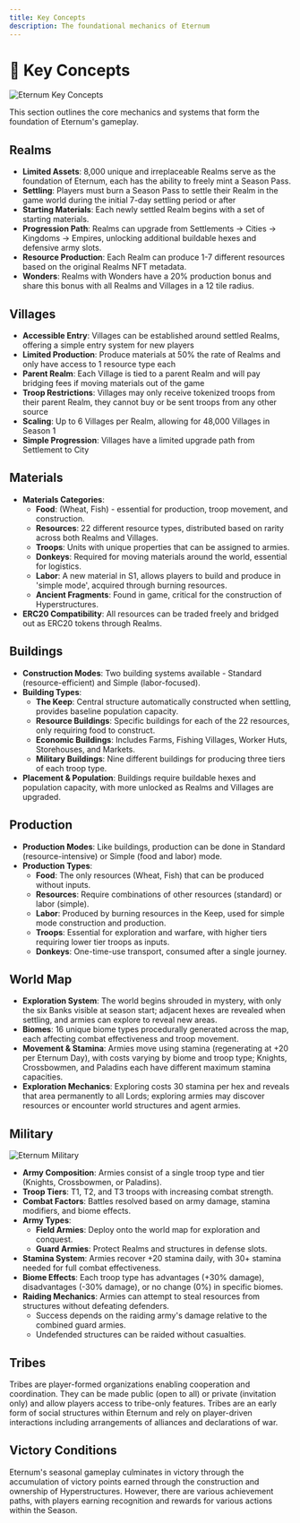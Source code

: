 ```yaml
---
title: Key Concepts
description: The foundational mechanics of Eternum
---
```


# 🔑 Key Concepts

<img src="/images/covers/07.png" alt="Eternum Key Concepts" className="w-full rounded-lg my-6" />

This section outlines the core mechanics and systems that form the foundation of Eternum's gameplay.

## Realms

- **Limited Assets**: 8,000 unique and irreplaceable Realms serve as the foundation of Eternum, each has the ability to
  freely mint a Season Pass.
- **Settling**: Players must burn a Season Pass to settle their Realm in the game world during the initial 7-day
  settling period or after
- **Starting Materials**: Each newly settled Realm begins with a set of starting materials.
- **Progression Path**: Realms can upgrade from Settlements → Cities → Kingdoms → Empires, unlocking additional
  buildable hexes and defensive army slots.
- **Resource Production**: Each Realm can produce 1-7 different resources based on the original Realms NFT metadata.
- **Wonders**: Realms with Wonders have a 20% production bonus and share this bonus with all Realms and Villages in a 12
  tile radius.

## Villages

- **Accessible Entry**: Villages can be established around settled Realms, offering a simple entry system for new
  players
- **Limited Production**: Produce materials at 50% the rate of Realms and only have access to 1 resource type each
- **Parent Realm**: Each Village is tied to a parent Realm and will pay bridging fees if moving materials out of the
  game
- **Troop Restrictions**: Villages may only receive tokenized troops from their parent Realm, they cannot buy or be sent
  troops from any other source
- **Scaling**: Up to 6 Villages per Realm, allowing for 48,000 Villages in Season 1
- **Simple Progression**: Villages have a limited upgrade path from Settlement to City

## Materials

- **Materials Categories**:
  - **Food**: (Wheat, Fish) - essential for production, troop movement, and construction.
  - **Resources**: 22 different resource types, distributed based on rarity across both Realms and Villages.
  - **Troops**: Units with unique properties that can be assigned to armies.
  - **Donkeys**: Required for moving materials around the world, essential for logistics.
  - **Labor**: A new material in S1, allows players to build and produce in 'simple mode', acquired through burning
    resources.
  - **Ancient Fragments**: Found in game, critical for the construction of Hyperstructures.
- **ERC20 Compatibility**: All resources can be traded freely and bridged out as ERC20 tokens through Realms.

## Buildings

- **Construction Modes**: Two building systems available - Standard (resource-efficient) and Simple (labor-focused).
- **Building Types**:
  - **The Keep**: Central structure automatically constructed when settling, provides baseline population capacity.
  - **Resource Buildings**: Specific buildings for each of the 22 resources, only requiring food to construct.
  - **Economic Buildings**: Includes Farms, Fishing Villages, Worker Huts, Storehouses, and Markets.
  - **Military Buildings**: Nine different buildings for producing three tiers of each troop type.
- **Placement & Population**: Buildings require buildable hexes and population capacity, with more unlocked as Realms
  and Villages are upgraded.

## Production

- **Production Modes**: Like buildings, production can be done in Standard (resource-intensive) or Simple (food and
  labor) mode.
- **Production Types**:
  - **Food**: The only resources (Wheat, Fish) that can be produced without inputs.
  - **Resources**: Require combinations of other resources (standard) or labor (simple).
  - **Labor**: Produced by burning resources in the Keep, used for simple mode construction and production.
  - **Troops**: Essential for exploration and warfare, with higher tiers requiring lower tier troops as inputs.
  - **Donkeys**: One-time-use transport, consumed after a single journey.

## World Map

- **Exploration System**: The world begins shrouded in mystery, with only the six Banks visible at season start;
  adjacent hexes are revealed when settling, and armies can explore to reveal new areas.
- **Biomes**: 16 unique biome types procedurally generated across the map, each affecting combat effectiveness and troop
  movement.
- **Movement & Stamina**: Armies move using stamina (regenerating at +20 per Eternum Day), with costs varying by biome
  and troop type; Knights, Crossbowmen, and Paladins each have different maximum stamina capacities.
- **Exploration Mechanics**: Exploring costs 30 stamina per hex and reveals that area permanently to all Lords;
  exploring armies may discover resources or encounter world structures and agent armies.

## Military

<img src="/images/covers/04.png" alt="Eternum Military" className="w-full rounded-lg my-6" />

- **Army Composition**: Armies consist of a single troop type and tier (Knights, Crossbowmen, or Paladins).
- **Troop Tiers**: T1, T2, and T3 troops with increasing combat strength.
- **Combat Factors**: Battles resolved based on army damage, stamina modifiers, and biome effects.
- **Army Types**:
  - **Field Armies**: Deploy onto the world map for exploration and conquest.
  - **Guard Armies**: Protect Realms and structures in defense slots.
- **Stamina System**: Armies recover +20 stamina daily, with 30+ stamina needed for full combat effectiveness.
- **Biome Effects**: Each troop type has advantages (+30% damage), disadvantages (-30% damage), or no change (0%) in
  specific biomes.
- **Raiding Mechanics**: Armies can attempt to steal resources from structures without defeating defenders.
  - Success depends on the raiding army's damage relative to the combined guard armies.
  - Undefended structures can be raided without casualties.

## Tribes

Tribes are player-formed organizations enabling cooperation and coordination. They can be made public (open to all) or
private (invitation only) and allow players access to tribe-only features. Tribes are an early form of social structures
within Eternum and rely on player-driven interactions including arrangements of alliances and declarations of war.

## Victory Conditions

Eternum's seasonal gameplay culminates in victory through the accumulation of victory points earned through the
construction and ownership of Hyperstructures. However, there are various achievement paths, with players earning
recognition and rewards for various actions within the Season.
